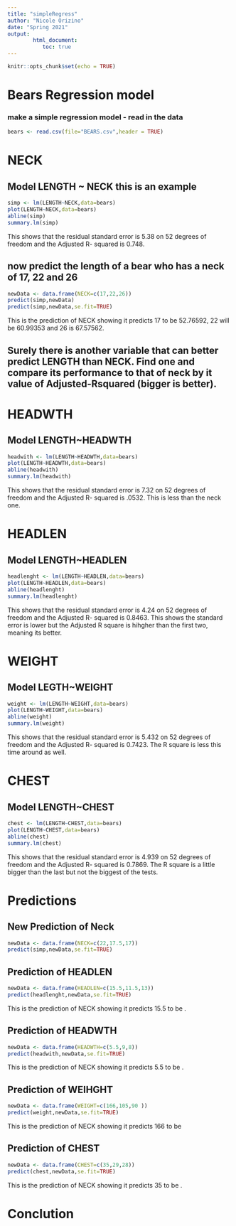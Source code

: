 ```yaml
---
title: "simpleRegress"
author: "Nicole Orizino"
date: "Spring 2021"
output: 
        html_document:
           toc: true
---
```


```r
knitr::opts_chunk$set(echo = TRUE)
```

# Bears Regression model

### make a simple regression model - read in the data

```r
bears <- read.csv(file="BEARS.csv",header = TRUE)
```
# NECK
## Model LENGTH ~ NECK  this is an example  

```r
simp <- lm(LENGTH~NECK,data=bears)
plot(LENGTH~NECK,data=bears)
abline(simp)
summary.lm(simp)
```

This shows that the residual standard error is 5.38 on 52 degrees of freedom and the Adjusted R- squared is 0.748. 

## now predict the length of a bear who has a neck of 17, 22 and 26


```r
newData <- data.frame(NECK=c(17,22,26))
predict(simp,newData)
predict(simp,newData,se.fit=TRUE)
```

This is the prediction of NECK showing it predicts 17 to be 52.76592, 22 will be 60.99353 and 26 is 67.57562.



## Surely there is another variable that can better predict LENGTH than NECK. Find one and compare its performance to that of neck by it value of Adjusted-Rsquared (bigger is better).

# HEADWTH
## Model LENGTH~HEADWTH

```r
headwith <- lm(LENGTH~HEADWTH,data=bears)
plot(LENGTH~HEADWTH,data=bears)
abline(headwith)
summary.lm(headwith)
```

This shows that the residual standard error is 7.32 on 52 degrees of freedom and the Adjusted R- squared is .0532. This is less than the neck one.


# HEADLEN
## Model LENGTH~HEADLEN

```r
headlenght <- lm(LENGTH~HEADLEN,data=bears)
plot(LENGTH~HEADLEN,data=bears)
abline(headlenght)
summary.lm(headlenght)
```

This shows that the residual standard error is 4.24 on 52 degrees of freedom and the Adjusted R- squared is 0.8463. This shows the standard error is lower but the Adjusted R square is hihgher than the first two, meaning its better.


# WEIGHT
## Model LEGTH~WEIGHT

```r
weight <- lm(LENGTH~WEIGHT,data=bears)
plot(LENGTH~WEIGHT,data=bears)
abline(weight)
summary.lm(weight)
```

This shows that the residual standard error is 5.432 on 52 degrees of freedom and the Adjusted R- squared is 0.7423. The R square is less this time around as well.


# CHEST
## Model LENGTH~CHEST

```r
chest <- lm(LENGTH~CHEST,data=bears)
plot(LENGTH~CHEST,data=bears)
abline(chest)
summary.lm(chest)
```

This shows that the residual standard error is 4.939 on 52 degrees of freedom and the Adjusted R- squared is 0.7869. The R square is a little bigger than the last but not the biggest of the tests.




# Predictions


## New Prediction of Neck

```r
newData <- data.frame(NECK=c(22,17.5,17))
predict(simp,newData,se.fit=TRUE)
```




## Prediction of HEADLEN

```r
newData <- data.frame(HEADLEN=c(15.5,11.5,13))
predict(headlenght,newData,se.fit=TRUE)
```

This is the prediction of NECK showing it predicts 15.5 to be .


## Prediction of HEADWTH
```r
newData <- data.frame(HEADWTH=c(5.5,9,8))
predict(headwith,newData,se.fit=TRUE)
```

This is the prediction of NECK showing it predicts 5.5 to be  .


## Prediction of WEIHGHT
```r
newData <- data.frame(WEIGHT=c(166,105,90 ))
predict(weight,newData,se.fit=TRUE)
```

This is the prediction of NECK showing it predicts 166 to be 



## Prediction of CHEST
```r
newData <- data.frame(CHEST=c(35,29,28))
predict(chest,newData,se.fit=TRUE)
```

This is the prediction of NECK showing it predicts 35 to be .

# Conclution





